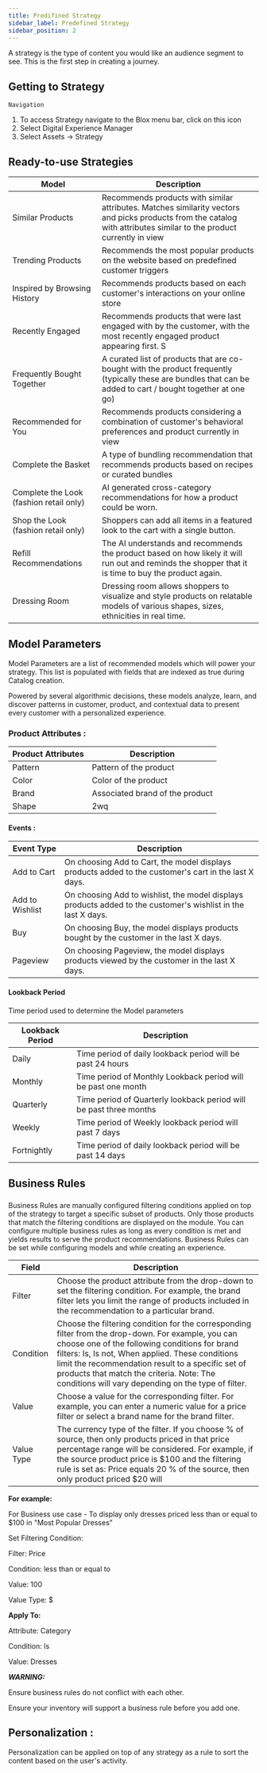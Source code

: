 ```yaml
---
title: Predifined Strategy
sidebar_label: Predefined Strategy
sidebar_position: 2
---
```


<head>
  <title>Predefined Strategy</title>
  <meta
    name="description"
    content="Read this guide to learn how to get Swiper.js for Angular set up in your Ionic Framework application for a modern touch slider component."
  />
</head>

A strategy is the type of content you would like an audience segment to see. This is the first step in creating a journey.

## Getting to Strategy

`Navigation`

1. To access Strategy navigate to the Blox menu bar, click on this icon
2. Select Digital Experience Manager
3. Select Assets -\> Strategy

## Ready-to-use Strategies

| **Model**                               | **Description**                                                                                                                                                      |
| --------------------------------------- | -------------------------------------------------------------------------------------------------------------------------------------------------------------------- |
| Similar Products                        | Recommends products with similar attributes. Matches similarity vectors and picks products from the catalog with attributes similar to the product currently in view |
| Trending Products                       | Recommends the most popular products on the website based on predefined customer triggers                                                                            |
| Inspired by Browsing History            | Recommends products based on each customer's interactions on your online store                                                                                       |
| Recently Engaged                        | Recommends products that were last engaged with by the customer, with the most recently engaged product appearing first. S                                           |
| Frequently Bought Together              | A curated list of products that are co-bought with the product frequently (typically these are bundles that can be added to cart / bought together at one go)        |
| Recommended for You                     | Recommends products considering a combination of customer's behavioral preferences and product currently in view                                                     |
| Complete the Basket                     | A type of bundling recommendation that recommends products based on recipes or curated bundles                                                                       |
| Complete the Look (fashion retail only) | AI generated cross-category recommendations for how a product could be worn.                                                                                         |
| Shop the Look (fashion retail only)     | Shoppers can add all items in a featured look to the cart with a single button.                                                                                      |
| Refill Recommendations                  | The AI understands and recommends the product based on how likely it will run out and reminds the shopper that it is time to buy the product again.                  |
| Dressing Room                           | Dressing room allows shoppers to visualize and style products on relatable models of various shapes, sizes, ethnicities in real time.                                |

## Model Parameters

Model Parameters are a list of recommended models which will power your strategy. This list is populated with fields that are indexed as true during Catalog creation.

Powered by several algorithmic decisions, these models analyze, learn, and discover patterns in customer, product, and contextual data to present every customer with a personalized experience.

### Product Attributes :

| **Product Attributes** | **Description**                 |
| ---------------------- | ------------------------------- |
| Pattern                | Pattern of the product          |
| Color                  | Color of the product            |
| Brand                  | Associated brand of the product |
| Shape                  | 2wq                             |

#### Events :

| **Event Type**  | **Description**                                                                                               |
| --------------- | ------------------------------------------------------------------------------------------------------------- |
| Add to Cart     | On choosing Add to Cart, the model displays products added to the customer's cart in the last X days.         |
| Add to Wishlist | On choosing Add to wishlist, the model displays products added to the customer's wishlist in the last X days. |
| Buy             | On choosing Buy, the model displays products bought by the customer in the last X days.                       |
| Pageview        | On choosing Pageview, the model displays products viewed by the customer in the last X days.                  |

#### **Lookback Period**

####

Time period used to determine the Model parameters

| **Lookback Period** | **Description**                                                    |
| ------------------- | ------------------------------------------------------------------ |
| Daily               | Time period of daily lookback period will be past 24 hours         |
| Monthly             | Time period of Monthly Lookback period will be past one month      |
| Quarterly           | Time period of Quarterly lookback period will be past three months |
| Weekly              | Time period of Weekly lookback period will past 7 days             |
| Fortnightly         | Time period of daily lookback period will be past 14 days          |

## Business Rules

###

Business Rules are manually configured filtering conditions applied on top of the strategy to target a specific subset of products. Only those products that match the filtering conditions are displayed on the module. You can configure multiple business rules as long as every condition is met and yields results to serve the product recommendations. Business Rules can be set while configuring models and while creating an experience.

| **Field**  | **Description**                                                                                                                                                                                                                                                                                                                                                  |
| ---------- | ---------------------------------------------------------------------------------------------------------------------------------------------------------------------------------------------------------------------------------------------------------------------------------------------------------------------------------------------------------------- |
| Filter     | Choose the product attribute from the drop-down to set the filtering condition. For example, the brand filter lets you limit the range of products included in the recommendation to a particular brand.                                                                                                                                                         |
| Condition  | Choose the filtering condition for the corresponding filter from the drop-down. For example, you can choose one of the following conditions for brand filters: Is, Is not, When applied. These conditions limit the recommendation result to a specific set of products that match the criteria. Note: The conditions will vary depending on the type of filter. |
| Value      | Choose a value for the corresponding filter. For example, you can enter a numeric value for a price filter or select a brand name for the brand filter.                                                                                                                                                                                                          |
| Value Type | The currency type of the filter. If you choose % of source, then only products priced in that price percentage range will be considered. For example, if the source product price is $100 and the filtering rule is set as: Price equals 20 % of the source, then only product priced $20 will                                                                   |

**For example:**

For Business use case - To display only dresses priced less than or equal to $100 in "Most Popular Dresses"

Set Filtering Condition:

Filter: Price

Condition: less than or equal to

Value: 100

Value Type: $

**Apply To:**

Attribute: Category

Condition: Is

Value: Dresses

**_WARNING:_**

Ensure business rules do not conflict with each other.

Ensure your inventory will support a business rule before you add one.

## Personalization :

Personalization can be applied on top of any strategy as a rule to sort the content based on the user's activity.

